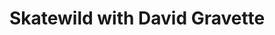 ---
title: "Skatewild with David Gravette"
order: "17"
hero_image: "./skatewild_thumbnail.png"
hero_image_alt: "Skatewild with David Gravette"
---